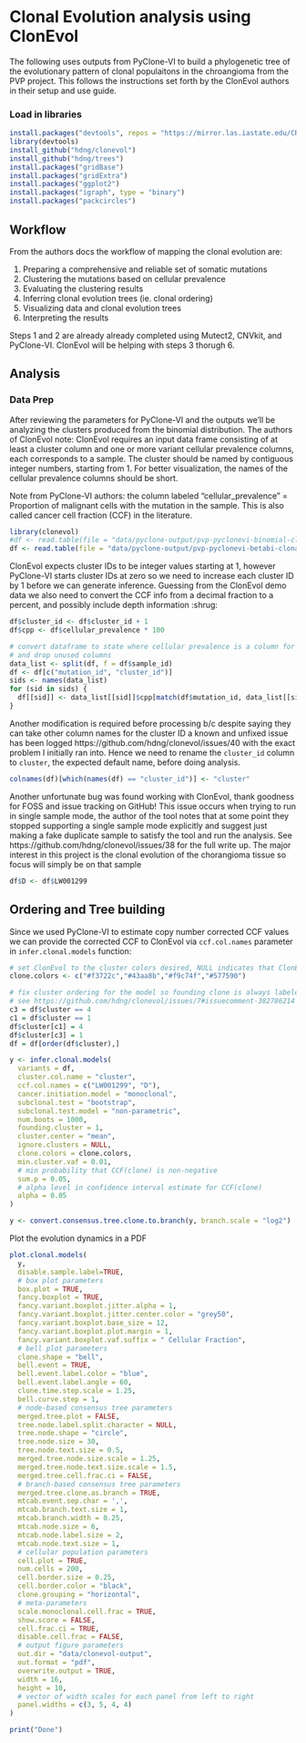 # Clonal Evolution analysis using ClonEvol

The following uses outputs from PyClone-VI to build a phylogenetic tree of the evolutionary pattern of clonal populaitons
in the chroangioma from the PVP project. This follows the instructions set forth by the ClonEvol authors in their
setup and use guide.

### Load in libraries
```r
install.packages("devtools", repos = "https://mirror.las.iastate.edu/CRAN/")
library(devtools)
install_github("hdng/clonevol")
install_github("hdng/trees")
install.packages("gridBase")
install.packages("gridExtra")
install.packages("ggplot2")
install.packages("igraph", type = "binary")
install.packages("packcircles")
```

## Workflow

From the authors docs the workflow of mapping the clonal evolution are:

  1. Preparing a comprehensive and reliable set of somatic mutations
  2. Clustering the mutations based on cellular prevalence
  3. Evaluating the clustering results
  4. Inferring clonal evolution trees (ie. clonal ordering)
  5. Visualizing data and clonal evolution trees
  6. Interpreting the results

Steps 1 and 2 are already already completed using Mutect2, CNVkit, and PyClone-VI. ClonEvol will be helping with
steps 3 thorugh 6.

## Analysis

### Data Prep

After reviewing the parameters for PyClone-VI and the outputs we'll be analyzing the clusters produced from the binomial
distribution. The authors of ClonEvol note: ClonEvol requires an input data frame consisting of at least a cluster
column and one or more variant cellular prevalence columns, each corresponds to a sample.
The cluster should be named by contiguous integer numbers, starting from 1. For better
visualization, the names of the cellular prevalence columns should be short.

Note from PyClone-VI authors: the column labeled "cellular_prevalence" = Proportion of malignant cells with the 
mutation in the sample. This is also called cancer cell fraction (CCF) in the literature.

```r
library(clonevol)
#df <- read.table(file = "data/pyclone-output/pvp-pyclonevi-binomial-clonal-prediction.tsv", header = TRUE, sep = "\t")
df <- read.table(file = "data/pyclone-output/pvp-pyclonevi-betabi-clonal-prediction.tsv", header = TRUE, sep = "\t")
```


ClonEvol expects cluster IDs to be integer values starting at 1, however PyClone-VI starts cluster IDs at zero so we
need to increase each cluster ID by 1 before we can generate inference. Guessing from the ClonEvol demo data we also
need to convert the CCF info from a decimal fraction to a percent, and possibly include depth information :shrug:

```r
df$cluster_id <- df$cluster_id + 1
df$cpp <- df$cellular_prevalence * 100

# convert dataframe to state where cellular prevalence is a column for each sample
# and drop unused columns
data_list <- split(df, f = df$sample_id)
df <- df[c("mutation_id", "cluster_id")]
sids <- names(data_list)
for (sid in sids) {
  df[[sid]] <- data_list[[sid]]$cpp[match(df$mutation_id, data_list[[sid]]$mutation_id)]
}
```

Another modification is required before processing b/c despite saying they can take other column names for the cluster ID
a known and unfixed issue has been logged https://github.com/hdng/clonevol/issues/40 with the exact problem I initially
ran into. Hence we need to rename the `cluster_id` column to `cluster`, the expected default name, before doing analysis.

```r
colnames(df)[which(names(df) == "cluster_id")] <- "cluster"
```

Another unfortunate bug was found working with ClonEvol, thank goodness for FOSS and issue tracking on GitHub!
This issue occurs when trying to run in single sample mode, the author of the tool notes that at some point they
stopped supporting a single sample mode explicitly and suggest just making a fake duplicate sample to satisfy the
tool and run the analysis. See https://github.com/hdng/clonevol/issues/38 for the full write up. The major interest
in this project is the clonal evolution of the chorangioma tissue so focus will simply be on that sample

```r
df$D <- df$LW001299
```

## Ordering and Tree building

Since we used PyClone-VI to estimate copy number corrected CCF values we can provide the corrected CCF to ClonEvol via 
`ccf.col.names` parameter in `infer.clonal.models` function:

```r
# set ClonEvol to the cluster colors desired, NULL indicates that ClonEvol will auto pick colors for us
clone.colors <- c("#f3722c","#43aa8b","#f9c74f","#577590")

# fix cluster ordering for the model so founding clone is always labeled as 1
# see https://github.com/hdng/clonevol/issues/7#issuecomment-382786214
c3 = df$cluster == 4
c1 = df$cluster == 1
df$cluster[c1] = 4
df$cluster[c3] = 1
df = df[order(df$cluster),]

y <- infer.clonal.models(
  variants = df,
  cluster.col.name = "cluster",
  ccf.col.names = c("LW001299", "D"),
  cancer.initiation.model = "monoclonal",
  subclonal.test = "bootstrap",
  subclonal.test.model = "non-parametric",
  num.boots = 1000,
  founding.cluster = 1,
  cluster.center = "mean",
  ignore.clusters = NULL,
  clone.colors = clone.colors,
  min.cluster.vaf = 0.01,
  # min probability that CCF(clone) is non-negative
  sum.p = 0.05,
  # alpha level in confidence interval estimate for CCF(clone)
  alpha = 0.05
)

y <- convert.consensus.tree.clone.to.branch(y, branch.scale = "log2")
```

Plot the evolution dynamics in a PDF

```r
plot.clonal.models(
  y,
  disable.sample.label=TRUE,
  # box plot parameters
  box.plot = TRUE,
  fancy.boxplot = TRUE,
  fancy.variant.boxplot.jitter.alpha = 1,
  fancy.variant.boxplot.jitter.center.color = "grey50",
  fancy.variant.boxplot.base_size = 12,
  fancy.variant.boxplot.plot.margin = 1,
  fancy.variant.boxplot.vaf.suffix = " Cellular Fraction",
  # bell plot parameters
  clone.shape = "bell",
  bell.event = TRUE,
  bell.event.label.color = "blue",
  bell.event.label.angle = 60,
  clone.time.step.scale = 1.25,
  bell.curve.step = 1,
  # node-based consensus tree parameters
  merged.tree.plot = FALSE,
  tree.node.label.split.character = NULL,
  tree.node.shape = "circle",
  tree.node.size = 30,
  tree.node.text.size = 0.5,
  merged.tree.node.size.scale = 1.25,
  merged.tree.node.text.size.scale = 1.5,
  merged.tree.cell.frac.ci = FALSE,
  # branch-based consensus tree parameters
  merged.tree.clone.as.branch = TRUE,
  mtcab.event.sep.char = ',',
  mtcab.branch.text.size = 1,
  mtcab.branch.width = 0.25,
  mtcab.node.size = 6,
  mtcab.node.label.size = 2,
  mtcab.node.text.size = 1,
  # cellular population parameters
  cell.plot = TRUE,
  num.cells = 200,
  cell.border.size = 0.25,
  cell.border.color = "black",
  clone.grouping = "horizontal",
  # meta-parameters
  scale.monoclonal.cell.frac = TRUE,
  show.score = FALSE,
  cell.frac.ci = TRUE,
  disable.cell.frac = FALSE,
  # output figure parameters
  out.dir = "data/clonevol-output",
  out.format = "pdf",
  overwrite.output = TRUE,
  width = 16,
  height = 10,
  # vector of width scales for each panel from left to right
  panel.widths = c(3, 5, 4, 4)
)

print("Done")
```